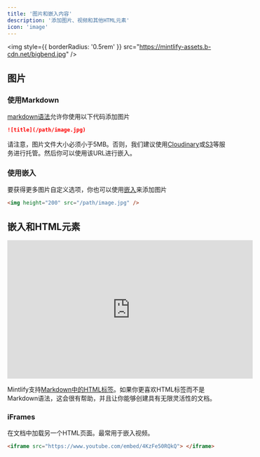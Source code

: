 ```yaml
---
title: '图片和嵌入内容'
description: '添加图片、视频和其他HTML元素'
icon: 'image'
---
```


<img
  style={{ borderRadius: '0.5rem' }}
  src="https://mintlify-assets.b-cdn.net/bigbend.jpg"
/>

## 图片

### 使用Markdown

[markdown语法](https://www.markdownguide.org/basic-syntax/#images)允许你使用以下代码添加图片

```md
![title](/path/image.jpg)
```

请注意，图片文件大小必须小于5MB。否则，我们建议使用[Cloudinary](https://cloudinary.com/)或[S3](https://aws.amazon.com/s3/)等服务进行托管。然后你可以使用该URL进行嵌入。

### 使用嵌入

要获得更多图片自定义选项，你也可以使用[嵌入](/writing-content/embed)来添加图片

```html
<img height="200" src="/path/image.jpg" />
```

## 嵌入和HTML元素

<iframe
  width="560"
  height="315"
  src="https://www.youtube.com/embed/4KzFe50RQkQ"
  title="YouTube video player"
  frameBorder="0"
  allow="accelerometer; autoplay; clipboard-write; encrypted-media; gyroscope; picture-in-picture"
  allowFullScreen
  style={{ width: '100%', borderRadius: '0.5rem' }}
></iframe>

<br />

<Tip>

Mintlify支持[Markdown中的HTML标签](https://www.markdownguide.org/basic-syntax/#html)。如果你更喜欢HTML标签而不是Markdown语法，这会很有帮助，并且让你能够创建具有无限灵活性的文档。

</Tip>

### iFrames

在文档中加载另一个HTML页面。最常用于嵌入视频。

```html
<iframe src="https://www.youtube.com/embed/4KzFe50RQkQ"> </iframe>
```
